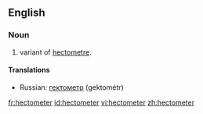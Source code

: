 ==English==

===Noun===
{{en-noun}}

# {{context|US}} variant of [[hectometre]].

====Translations====
{{trans-top|hectometre}}
*Russian: [[гектометр]] (gektométr)
{{trans-bottom}}

[[fr:hectometer]]
[[id:hectometer]]
[[vi:hectometer]]
[[zh:hectometer]]